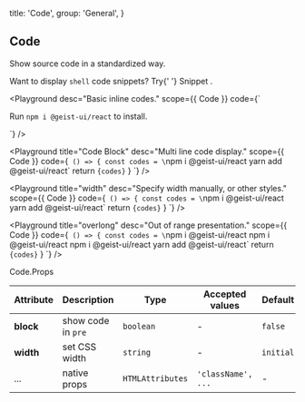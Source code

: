 
  title: 'Code',
  group: 'General',
}

## Code

Show source code in a standardized way.

<Note>
  Want to display <Code>shell</Code> code snippets? Try{' '}
  <NextLink href="/en-us/components/snippet">
    <Link color>Snippet</Link>
  </NextLink>
  .
</Note>

<Playground
  desc="Basic inline codes."
  scope={{ Code }}
  code={`
<p>Run <Code>npm i @geist-ui/react</Code> to install.</p>
`}
/>

<Playground
  title="Code Block"
  desc="Multi line code display."
  scope={{ Code }}
  code={`
() => {
  const codes = \`npm i @geist-ui/react
yarn add @geist-ui/react\`
  return <Code block>{codes}</Code>
}
`}
/>

<Playground
  title="width"
  desc="Specify width manually, or other styles."
  scope={{ Code }}
  code={`
() => {
  const codes = \`npm i @geist-ui/react
yarn add @geist-ui/react\`
  return <Code block width="50%">{codes}</Code>
}
`}
/>

<Playground
  title="overlong"
  desc="Out of range presentation."
  scope={{ Code }}
  code={`
() => {
  const codes = \`npm i @geist-ui/react npm i @geist-ui/react npm i @geist-ui/react
yarn add @geist-ui/react\`
  return <Code block width="50%">{codes}</Code>
}
`}
/>

<Attributes edit="/pages/en-us/components/code.mdx">
<Attributes.Title>Code.Props</Attributes.Title>

| Attribute | Description        | Type             | Accepted values    | Default   |
| --------- | ------------------ | ---------------- | ------------------ | --------- |
| **block** | show code in `pre` | `boolean`        | -                  | `false`   |
| **width** | set CSS width      | `string`         | -                  | `initial` |
| ...       | native props       | `HTMLAttributes` | `'className', ...` | -         |

</Attributes>

